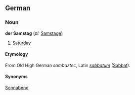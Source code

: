 ==German==
===Noun===
'''der Samstag''' (''pl:'' [[Samstage]])

#[[Saturday]]

====Etymology====

From Old High German ''sambaztec'', Latin ''[[sabbatum]]'' ([[Sabbat]]).

====Synonyms====

[[Sonnabend]]